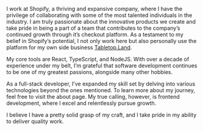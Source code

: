 I work at <NoBreak><Icon name="shopify" /> Shopify</NoBreak>, a thriving and expansive company, where I have the privilege of collaborating with some of the most talented individuals in the industry. I am truly passionate about the innovative products we create and take pride in being a part of a team that contributes to the company’s continued growth through it’s checkout platform. As a testament to my belief in Shopify’s potential, I not only work here but also personally use the platform for my own side business [Tabletop.Land](https://tabletop.land).

My core tools are <NoBreak><Icon name="react" /> React</NoBreak>, <NoBreak><Icon name="typescript" /> TypeScript</NoBreak>, and <NoBreak><Icon name="node-js" /> NodeJS</NoBreak>. With over a decade of experience under my belt, I’m grateful that software development continues to be one of my greatest passions, alongside many other hobbies.

As a full-stack developer, I’ve expanded my skill set by delving into various technologies beyond the ones mentioned. To learn more about my journey, feel free to visit the about page. My true calling, however, is frontend development, where I excel and relentlessly pursue growth.

I believe I have a pretty solid grasp of my craft, and I take pride in my ability to deliver quality work.
